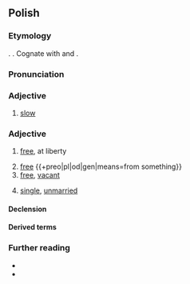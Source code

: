 {{also|Wolny}}
==Polish==

===Etymology===
{{inh+|pl|sla-pro|*volьnъ}}. {{surf|pl|wola|-ny}}. Cognate with {{cog|cs|volný}} and {{cog|ru|вольный}}.

===Pronunciation===
{{pl-p|a=Pl-wolny.ogg}}

===Adjective===
{{pl-adj|wolniejszy|adv=wolno|adv2=powoli}}

# [[slow]]
#: {{syn|pl|powolny}}
#: {{ant|pl|szybki|prędki|chyży|wartki}}

===Adjective===
{{pl-adj|bardziej|adv=wolno}}

# [[free]], at liberty
#: {{syn|pl|niezależny|nieskrępowany|swobodny}}
# [[free]] {{gl|[[without]]}} {{+preo|pl|od|gen|means=from something}}
# [[free]], [[vacant]]
#: {{syn|pl|niezajęty}}
# [[single]], [[unmarried]]
#: {{syn|pl|nieżonaty|dostępny}}

====Declension====
{{pl-decl-adj-auto}}

====Derived terms====
{{col3|pl|wolność}}

===Further reading===
* {{R:pl:WSJP}}
* {{R:pl:PWN}}